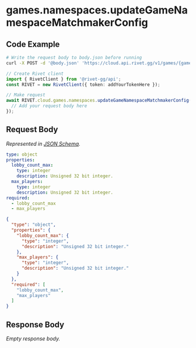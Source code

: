 
# games.namespaces.updateGameNamespaceMatchmakerConfig

## Code Example

<CodeGroup title='Request' tag='POST' label='https://cloud.api.rivet.gg/v1/games/{game_id}/namespaces/{namespace_id}/mm-config'>

```bash {{ title: 'cURL' }}
# Write the request body to body.json before running
curl -X POST -d '@body.json' 'https://cloud.api.rivet.gg/v1/games/{game_id}/namespaces/{namespace_id}/mm-config'
```

```ts
// Create Rivet client
import { RivetClient } from '@rivet-gg/api';
const RIVET = new RivetClient({ token: addYourTokenHere });

// Make request
await RIVET.cloud.games.namespaces.updateGameNamespaceMatchmakerConfig({
  // Add your request body here
});
```

</CodeGroup>


## Request Body

_Represented in [JSON Schema](https://json-schema.org/)._

<CodeGroup title='Request'>

```yaml
type: object
properties:
  lobby_count_max:
    type: integer
    description: Unsigned 32 bit integer.
  max_players:
    type: integer
    description: Unsigned 32 bit integer.
required:
  - lobby_count_max
  - max_players

```

```json
{
  "type": "object",
  "properties": {
    "lobby_count_max": {
      "type": "integer",
      "description": "Unsigned 32 bit integer."
    },
    "max_players": {
      "type": "integer",
      "description": "Unsigned 32 bit integer."
    }
  },
  "required": [
    "lobby_count_max",
    "max_players"
  ]
}
```

</CodeGroup>


## Response Body

_Empty response body._

